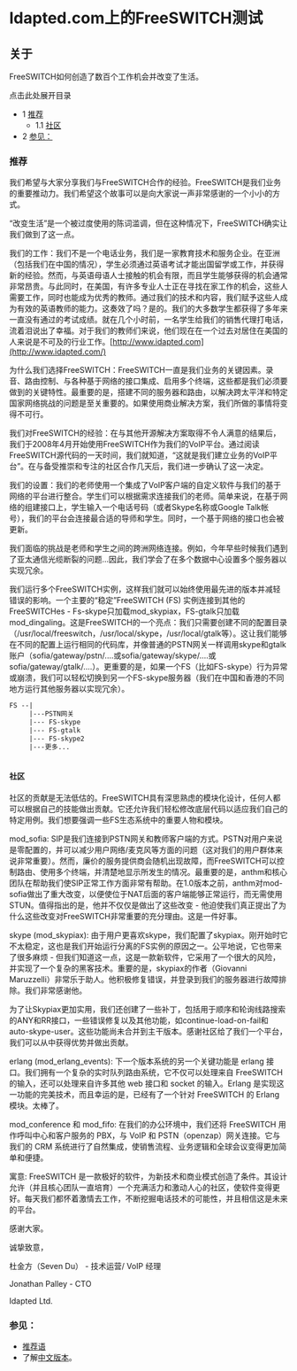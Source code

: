 # Idapted.com上的FreeSWITCH测试

## 关于

FreeSWITCH如何创造了数百个工作机会并改变了生活。

点击此处展开目录

* 1 [推荐](#-freeswitch--freeswitch-testimonial-on-idaptedcom-)  
   * 1.1 [社区](#-freeswitch--freeswitch-testimonial-on-idaptedcom-)
* 2 [参见：](#-freeswitch--freeswitch-testimonial-on-idaptedcom-)

### 推荐

我们希望与大家分享我们与FreeSWITCH合作的经验。FreeSWITCH是我们业务的重要推动力。我们希望这个故事可以是向大家说一声非常感谢的一个小小的方式。

“改变生活”是一个被过度使用的陈词滥调，但在这种情况下，FreeSWITCH确实让我们做到了这一点。

我们的工作：我们不是一个电话业务，我们是一家教育技术和服务企业。在亚洲（包括我们在中国的情况），学生必须通过英语考试才能出国留学或工作，并获得新的经验。然而，与英语母语人士接触的机会有限，而且学生能够获得的机会通常非常昂贵。与此同时，在美国，有许多专业人士正在寻找在家工作的机会，这些人需要工作，同时也能成为优秀的教师。通过我们的技术和内容，我们赋予这些人成为有效的英语教师的能力。这奏效了吗？是的。我们的大多数学生都获得了多年来一直没有通过的考试成绩。就在几个小时前，一名学生给我们的销售代理打电话，流着泪说出了幸福。对于我们的教师们来说，他们现在在一个过去对居住在美国的人来说是不可及的行业工作。[http://www.idapted.com](http://www.idapted.com/)

为什么我们选择FreeSWITCH：FreeSWITCH一直是我们业务的关键因素。录音、路由控制、与各种基于网络的接口集成、启用多个终端，这些都是我们必须要做到的关键特性。最重要的是，搭建不同的服务器和路由，以解决跨太平洋和特定国家网络挑战的问题是至关重要的。如果使用商业解决方案，我们所做的事情将变得不可行。

我们对FreeSWITCH的经验：在与其他开源解决方案取得不令人满意的结果后，我们于2008年4月开始使用FreeSWITCH作为我们的VoIP平台。通过阅读FreeSWITCH源代码的一天时间，我们就知道，“这就是我们建立业务的VoIP平台”。在与备受推崇和专注的社区合作几天后，我们进一步确认了这一决定。

我们的设置：我们的老师使用一个集成了VoIP客户端的自定义软件与我们的基于网络的平台进行整合。学生们可以根据需求连接我们的老师。简单来说，在基于网络的组建接口上，学生输入一个电话号码（或者Skype名称或Google Talk帐号），我们的平台会连接最合适的导师和学生。同时，一个基于网络的接口也会被更新。

我们面临的挑战是老师和学生之间的跨洲网络连接。例如，今年早些时候我们遇到了亚太通信光缆断裂的问题...因此，我们学会了在多个数据中心设置多个服务器以实现冗余。

我们运行多个FreeSWITCH实例，这样我们就可以始终使用最先进的版本并减轻错误的影响。一个主要的“稳定”FreeSWITCH (FS) 实例连接到其他的FreeSWITCHes - Fs-skype只加载mod\_skypiax，FS-gtalk只加载mod\_dingaling。这是FreeSWITCH的一个亮点：我们只需要创建不同的配置目录（/usr/local/freeswitch，/usr/local/skype，/usr/local/gtalk等）。这让我们能够在不同的配置上运行相同的代码库，并像普通的PSTN网关一样调用skype和gtalk账户（sofia/gateway/pstn/....或sofia/gateway/skype/....或sofia/gateway/gtalk/....）。更重要的是，如果一个FS（比如FS-skype）行为异常或崩溃，我们可以轻松切换到另一个FS-skype服务器（我们在中国和香港的不同地方运行其他服务器以实现冗余）。

```xml
FS --|
     |---PSTN网关
     |--- FS-skype
     |--- FS-gtalk
     |--- FS-skype2
     |---更多...
 
```

#### 社区

社区的贡献是无法低估的。FreeSWITCH具有深思熟虑的模块化设计，任何人都可以根据自己的技能做出贡献。它还允许我们轻松修改底层代码以适应我们自己的特定用例。我们想要强调一些FS生态系统中的重要人物和模块。

mod_sofia: SIP是我们连接到PSTN网关和教师客户端的方式。PSTN对用户来说是零配置的，并可以减少用户网络/麦克风等方面的问题（这对我们的用户群体来说非常重要）。然而，廉价的服务提供商会随机出现故障，而FreeSWITCH可以控制路由、使用多个终端，并清楚地显示所发生的情况。最重要的是，anthm和核心团队在帮助我们使SIP正常工作方面非常有帮助。在1.0版本之前，anthm对mod-sofia做出了重大改变，以便使位于NAT后面的客户端能够正常运行，而无需使用STUN。值得指出的是，他并不仅仅是做出了这些改变 - 他迫使我们真正提出了为什么这些改变对FreeSWITCH非常重要的充分理由。这是一件好事。

skype (mod_skypiax): 由于用户更喜欢skype，我们配置了skypiax。刚开始时它不太稳定，这也是我们开始运行分离的FS实例的原因之一。公平地说，它也带来了很多麻烦 - 但我们知道这一点，这是一款新软件，它采用了一个很大的风险，并实现了一个复杂的黑客技术。重要的是，skypiax的作者（Giovanni Maruzzelli）非常乐于助人。他积极修复错误，并登录到我们的服务器进行故障排除。我们非常感谢他。

为了让Skypiax更加实用，我们还创建了一些补丁，包括用于顺序和轮询线路搜索的ANY和RR接口，一些错误修复以及其他功能，如continue-load-on-fail和auto-skype-user。这些功能尚未合并到主干版本。感谢社区给了我们一个平台，我们可以从中获得优势并做出贡献。

erlang (mod_erlang_events): 下一个版本系统的另一个关键功能是 erlang 接口。我们拥有一个复杂的实时队列路由系统，它不仅可以处理来自 FreeSWITCH 的输入，还可以处理来自许多其他 web 接口和 socket 的输入。Erlang 是实现这一功能的完美技术，而且幸运的是，已经有了一个针对 FreeSWITCH 的 Erlang 模块。太棒了。

mod_conference 和 mod_fifo: 在我们的办公环境中，我们还将 FreeSWITCH 用作呼叫中心和客户服务的 PBX，与 VoIP 和 PSTN（openzap）网关连接。它与我们的 CRM 系统进行了自然集成，使销售流程、业务逻辑和全球会议变得更加简单和便捷。

寓意: FreeSWITCH 是一款极好的软件，为新技术和商业模式创造了条件。其设计允许（并且核心团队一直培育）一个充满活力和激动人心的社区，使软件变得更好。每天我们都怀着激情去工作，不断挖掘电话技术的可能性，并且相信这是未来的平台。

感谢大家。

诚挚致意，

杜金方（Seven Du） - 技术运营/ VoIP 经理

Jonathan Palley - CTO

Idapted Ltd.

### 参见：

* [推荐语](./index.mdx#sbc)
* 了解[中文版本](http://www.dujinfang.com/2010/02/04/idaptedde-freeswitchshi-jian.html)。